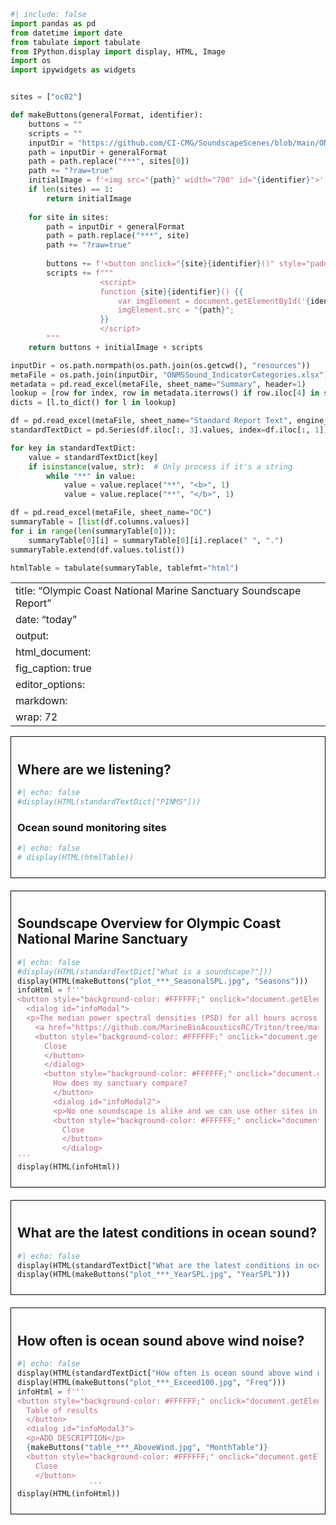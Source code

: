 ```python
#| include: false
import pandas as pd
from datetime import date
from tabulate import tabulate
from IPython.display import display, HTML, Image
import os
import ipywidgets as widgets


sites = ["oc02"]

def makeButtons(generalFormat, identifier):
    buttons = ""
    scripts = ""
    inputDir = "https://github.com/CI-CMG/SoundscapeScenes/blob/main/ONMS-Sound/report/"
    path = inputDir + generalFormat
    path = path.replace("***", sites[0])
    path += "?raw=true"
    initialImage = f'<img src="{path}" width="700" id="{identifier}">'
    if len(sites) == 1:
        return initialImage
    
    for site in sites:
        path = inputDir + generalFormat
        path = path.replace("***", site)
        path += "?raw=true"
        
        buttons += f'<button onclick="{site}{identifier}()" style="padding: 10px; color: white; margin: 4px 4px; background-color: #008CBA;">{site}</button>'
        scripts += f"""
                    <script>
                    function {site}{identifier}() {{
                        var imgElement = document.getElementById('{identifier}');
                        imgElement.src = "{path}";
                    }}
                    </script>
        """
    return buttons + initialImage + scripts

inputDir = os.path.normpath(os.path.join(os.getcwd(), "resources"))
metaFile = os.path.join(inputDir, "ONMSSound_IndicatorCategories.xlsx")
metadata = pd.read_excel(metaFile, sheet_name="Summary", header=1)
lookup = [row for index, row in metadata.iterrows() if row.iloc[4] in sites]
dicts = [l.to_dict() for l in lookup]

df = pd.read_excel(metaFile, sheet_name="Standard Report Text", engine_kwargs={'keep_links': True})
standardTextDict = pd.Series(df.iloc[:, 3].values, index=df.iloc[:, 1]).to_dict()

for key in standardTextDict:
    value = standardTextDict[key]
    if isinstance(value, str):  # Only process if it's a string
        while "**" in value:
            value = value.replace("**", "<b>", 1)
            value = value.replace("**", "</b>", 1)

df = pd.read_excel(metaFile, sheet_name="OC")
summaryTable = [list(df.columns.values)]
for i in range(len(summaryTable[0])):
    summaryTable[0][i] = summaryTable[0][i].replace(" ", ".")
summaryTable.extend(df.values.tolist())

htmlTable = tabulate(summaryTable, tablefmt="html")
```

---
title: "Olympic Coast National Marine Sanctuary Soundscape Report"
date: "today"
output: 
  html_document: 
    fig_caption: true
editor_options: 
  markdown: 
    wrap: 72
---

::: {style="border: 1px solid black; padding: 10px; margin-bottom: 20px;"}
## Where are we listening?
```python
#| echo: false
#display(HTML(standardTextDict["PINMS"]))
```

### Ocean sound monitoring sites
```python
#| echo: false
# display(HTML(htmlTable))
```
:::

::: {style="border: 1px solid black; padding: 10px; margin-bottom: 20px;"}
## Soundscape Overview for Olympic Coast National Marine Sanctuary
```python
#| echo: false
#display(HTML(standardTextDict["What is a soundscape?"]))
display(HTML(makeButtons("plot_***_SeasonalSPL.jpg", "Seasons")))
infoHtml = f'''
<button style="background-color: #FFFFFF;" onclick="document.getElementById(&#39;infoModal&#39;).showModal()">How was this calculated?</button>
  <dialog id="infoModal">
  <p>The median power spectral densities (PSD) for all hours across all years are calculated from calibrated audio data using community software tools:
    <a href="https://github.com/MarineBioAcousticsRC/Triton/tree/master" target="_blank">Triton Soundscape Metrics</a>, <a href="https://pubs.aip.org/asa/jel/article/1/1/011203/219719" target="_blank">MANTA</a>, or <a href="https://github.com/lifewatch/pypam" target="_blank">PyPAM</a>. Triton software calculates the one-third octave band sound pressure levels by integration of PSD levels with a 1 Hz/1 second resolution and a median was used to calculate hourly values over no less than 1,800 1-s values for that hour and converted to decibels (dB re 1 μPa). MANTA and PYPAM software calculates power spectral density (PSD) levels per minute (μPa²) within the hybrid milledecade frequency bands. <a href="https://cran.r-project.org/web/packages/PAMscapes/index.html" target="_blank">PAMscapes</a> was used to calculate the median for each hour within one-third octave bands. These values were then converted to 1-Hz resolution to match the wind model results by converting to pressure and dividing by the band width before converting back to sound spectrum levels in decibels (dB re 1 μPa/Hz).</p>
    <button style="background-color: #FFFFFF;" onclick="document.getElementById(&#39;infoModal&#39;).close()">
      Close
      </button>
      </dialog>
      <button style="background-color: #FFFFFF;" onclick="document.getElementById(&#39;infoModal2&#39;).showModal()">
        How does my sanctuary compare?
        </button>
        <dialog id="infoModal2">
        <p>No one soundscape is alike and we can use other sites in similar oceanographic settings (e.g. nearshore or offshore) to compare conditions. From 2018-2022, the U.S. National Oceanic and Atmospheric Administration (NOAA) and the U.S. Navy engaged in a multi-year effort to monitor underwater sound within the U.S. National Marine Sanctuary System, known <a href="https://sanctuaries.noaa.gov/science/monitoring/sound/sanctsound.html" target="_blank">Sanctuary SoundScape Monitoring Project</a>. Data collected during this dedicated period provide <a href="https://www.frontiersin.org/journals/marine-science/articles/10.3389/fmars.2021.719258/full" target="_blank">initial insights</a> on how soundscapes compare.</p>
        <button style="background-color: #FFFFFF;" onclick="document.getElementById(&#39;infoModal2&#39;).close()">
          Close
          </button>
          </dialog>
'''
display(HTML(infoHtml))
```
:::

::: {style="border: 1px solid black; padding: 10px; margin-bottom: 20px;"}
## What are the latest conditions in ocean sound?

```python
#| echo: false
display(HTML(standardTextDict["What are the latest conditions in ocean sound?"]))
display(HTML(makeButtons("plot_***_YearSPL.jpg", "YearSPL")))
```
:::

::: {style="border: 1px solid black; padding: 10px; margin-bottom: 20px;"}
## How often is ocean sound above wind noise?

```python
#| echo: false
display(HTML(standardTextDict["How often is ocean sound above wind noise?"]))
display(HTML(makeButtons("plot_***_Exceed100.jpg", "Freq")))
infoHtml = f'''
<button style="background-color: #FFFFFF;" onclick="document.getElementById(&#39;infoModal3&#39;).showModal()">
  Table of results
  </button>
  <dialog id="infoModal3">
  <p>ADD DESCRIPTION</p>
  {makeButtons("table_***_AboveWind.jpg", "MonthTable")}
  <button style="background-color: #FFFFFF;" onclick="document.getElementById(&#39;infoModal3&#39;).close()">
    Close
    </button>
                '''
display(HTML(infoHtml))
```
:::
